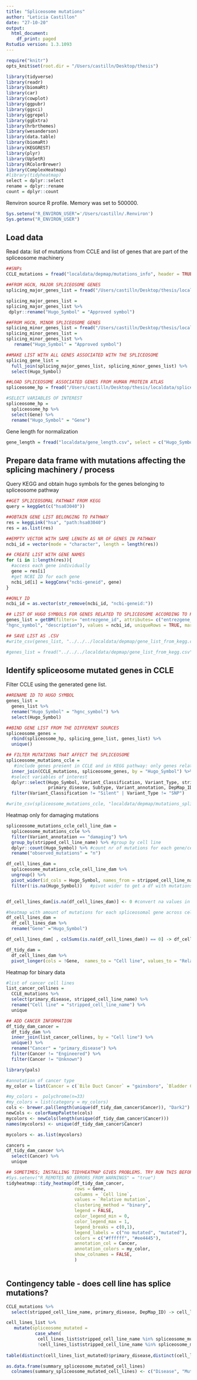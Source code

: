 ```yaml
---
title: "Spliceosome mutations"
author: "Leticia Castillon"
date: "27-10-20"
output:
  html_document:
    df_print: paged
Rstudio version: 1.3.1093
---
```

```r
require("knitr")
opts_knit$set(root.dir = "/Users/castilln/Desktop/thesis")
```

```r
library(tidyverse)
library(readr)
library(biomaRt)
library(car)
library(cowplot)
library(ggpubr)
library(ggsci)
library(ggrepel)
library(ggExtra)
library(hrbrthemes)
library(wesanderson)
library(data.table)
library(biomaRt)
library(KEGGREST)
library(plyr)
library(UpSetR)
library(RColorBrewer)
library(ComplexHeatmap)
#library(tidyheatmap)
select = dplyr::select
rename = dplyr::rename
count = dplyr::count
```
Renviron
source R profile. Memory was set to 500000.
```r
Sys.setenv("R_ENVIRON_USER"='/Users/castilln/.Renviron')
Sys.getenv("R_ENVIRON_USER")
```


## Load data

Read data: list of mutations from CCLE and list of genes that are part of the spliceosome machinery
```r
##SNPs
CCLE_mutations = fread("localdata/depmap/mutations_info", header = TRUE) #mutations and sample info 

##FROM HGCN, MAJOR SPLICEOSOME GENES
splicing_major_genes_list = fread("/Users/castilln/Desktop/thesis/localdata/spliceosome/group-major-spliceosome.csv", header = TRUE) 

splicing_major_genes_list = 
splicing_major_genes_list %>% 
 dplyr::rename("Hugo_Symbol" = "Approved symbol") 

##FROM HGCN, MINOR SPLICEOSOME GENES
splicing_minor_genes_list = fread("/Users/castilln/Desktop/thesis/localdata/spliceosome/group-minor-spliceosome.csv", header = TRUE) 
splicing_minor_genes_list = 
splicing_minor_genes_list %>% 
   rename("Hugo_Symbol" = "Approved symbol") 

##MAKE LIST WITH ALL GENES ASSOCIATED WITH THE SPLICEOSOME
splicing_gene_list = 
  full_join(splicing_major_genes_list, splicing_minor_genes_list) %>% 
  select(Hugo_Symbol)

##LOAD SPLICEOSOME ASSOCIATED GENES FROM HUMAN PROTEIN ATLAS
spliceosome_hp = fread("/Users/castilln/Desktop/thesis/localdata/spliceosome/spliceosome.tsv", sep = "\t", header = TRUE) 

#SELECT VARIABLES OF INTEREST
spliceosome_hp = 
  spliceosome_hp %>% 
  select(Gene) %>% 
  rename("Hugo_Symbol" = "Gene")
```

Gene length for normalization
```r
gene_length = fread("localdata/gene_length.csv", select = c("Hugo_Symbol", "Transcript", "Length"))
```


## Prepare data frame with mutations affecting the splicing machinery / process
Query KEGG and obtain hugo symbols for the genes belonging to spliceosome pathway
```r
##GET SPLICEOSOMAL PATHWAT FROM KEGG
query = keggGet(c("hsa03040")) 

##OBTAIN GENE LIST BELONGING TO PATHWAY
res = keggLink("hsa", "path:hsa03040")
res = as.list(res)

##EMPTY VECTOR WITH SAME LENGTH AS NR OF GENES IN PATHWAY 
ncbi_id = vector(mode = "character", length = length(res)) 

## CREATE LIST WITH GENE NAMES
for (i in 1:length(res)){
  #access each gene individually
  gene = res[i] 
  #get NCBI ID for each gene
  ncbi_id[i] = keggConv("ncbi-geneid", gene) 
}

##ONLY ID
ncbi_id = as.vector(str_remove(ncbi_id, "ncbi-geneid:")) 

## LIST OF HUGO SYMBOLS FOR GENES RELATED TO SPLICEOSOME ACCORDING TO KEGG
genes_list = getBM(filters= "entrezgene_id", attributes= c("entrezgene_id",
"hgnc_symbol", "description"), values = ncbi_id, uniqueRows = TRUE, mart = useDataset("hsapiens_gene_ensembl", useMart("ensembl"))) 
```

```r
## SAVE LIST AS .CSV
#write_csv(genes_list, "../../../localdata/depmap/gene_list_from_kegg.csv")

#genes_list = fread("../../../localdata/depmap/gene_list_from_kegg.csv")
```

## Identify spliceosome mutated genes in CCLE

Filter CCLE using the generated gene list. 
```r
##RENAME ID TO HUGO SYMBOL
genes_list = 
  genes_list %>% 
  rename("Hugo_Symbol" = "hgnc_symbol") %>% 
  select(Hugo_Symbol)

##BIND GENE LIST FROM THE DIFFERENT SOURCES
spliceosome_genes = 
  rbind(spliceosome_hp, splicing_gene_list, genes_list) %>% 
  unique()

## FILTER MUTATIONS THAT AFFECT THE SPLICEOSOME
spliceosome_mutations_ccle = 
   #include genes present in CCLE and in KEGG pathway: only genes related to the spliceosome
  inner_join(CCLE_mutations, spliceosome_genes, by = "Hugo_Symbol") %>%
  #select variables of interest
  dplyr::select(Hugo_Symbol, Variant_Classification, Variant_Type, stripped_cell_line_name, primary_or_metastasis, 
                primary_disease, Subtype, Variant_annotation, DepMap_ID, Annotation_Transcript) %>% 
  filter(Variant_Classification != "Silent" | Variant_Type != "SNP")  

```


```r
#write_csv(spliceosome_mutations_ccle, "localdata/depmap/mutations_spliceosome.csv")
```

Heatmap only for damaging mutations
```r
spliceosome_mutations_ccle_cell_line_dam =
  spliceosome_mutations_ccle %>%
  filter(Variant_annotation == "damaging") %>% 
  group_by(stripped_cell_line_name) %>% #group by cell line
  dplyr::count(Hugo_Symbol) %>% #count nr of mutations for each gene/cell_line
  rename("observed_mutations" = "n")   

df_cell_lines_dam = 
  spliceosome_mutations_ccle_cell_line_dam %>% 
  ungroup() %>% 
  pivot_wider(id_cols = Hugo_Symbol, names_from = stripped_cell_line_name, values_from = observed_mutations)%>% 
  filter(!is.na(Hugo_Symbol))   #pivot wider to get a df with mutations, disease and relative mutation rate


df_cell_lines_dam[is.na(df_cell_lines_dam)] <- 0 #convert na values in 0

#heatmap with amount of mutations for each spliceosomal gene across cell lines
df_cell_lines_dam = 
  df_cell_lines_dam %>%
  rename("Gene" ="Hugo_Symbol")  

df_cell_lines_dam[ , colSums(is.na(df_cell_lines_dam)) == 0] -> df_cell_lines_dam #drop columns containing na values

df_tidy_dam = 
  df_cell_lines_dam %>% 
  pivot_longer(cols = !Gene,  names_to = "Cell line", values_to = "Relative mutation")
```


Heatmap for binary data
```r
#list of cancer cell lines
list_cancer_cellines = 
  CCLE_mutations %>% 
  select(primary_disease, stripped_cell_line_name) %>%
  rename("Cell line" = "stripped_cell_line_name") %>% 
  unique

## ADD CANCER INFORMATION
df_tidy_dam_cancer = 
  df_tidy_dam %>% 
  inner_join(list_cancer_cellines, by = "Cell line") %>% 
  unique() %>% 
  rename("Cancer" = "primary_disease") %>% 
  filter(Cancer != "Engineered") %>% 
  filter(Cancer != "Unknown")
```

```r
library(pals)

#annotation of cancer type
my_color = list(Cancer = c(`Bile Duct Cancer` = "gainsboro", `Bladder Cancer` = 'forestgreen', `Bone Cancer` = 'red2',`Brain Cancer` = 'orange', `Breast Cancer` = 'cornflowerblue', `Cervical Cancer` = 'magenta', `Colon/Colorectal Cancer` = 'darkolivegreen4', `Endometrial/Uterine Cancer` = 'indianred1', `Esophageal Cancer` = 'tan4', `Fibroblast` = 'darkblue', `Gastric Cancer` = 'mediumorchid1', `Head and Neck Cancer` = 'firebrick4',  `Kidney Cancer` = 'yellowgreen', `Leukemia` = 'lightsalmon', `Liposarcoma` = 'tan3', `Liver Cancer` = "tan1", `Lung Cancer` = 'darkgray', `Lymphoma` = 'wheat4', `Myeloma` = '#DDAD4B', `Neuroblastoma` = 'chartreuse', `Non-Cancerous` = 'seagreen1', `Ovarian Cancer` = 'moccasin', `Pancreatic Cancer` =  'mediumvioletred', `Prostate Cancer` = 'seagreen', `Rhabdoid` = 'cadetblue1', `Sarcoma` = "darkolivegreen1" , `Skin Cancer` = "tan2" , `Thyroid Cancer` = "tomato3" , `Gallbladder Cancer` = "#7CE3D8", `Eye Cancer` = "blue", `Embryonal Cancer` = "black", `Adrenal Cancer` = "tan1"))

#my_colors =  polychrome(n=33)
#my_colors = list(category = my_colors)
cols <- brewer.pal(length(unique(df_tidy_dam_cancer$Cancer)), "Dark2")
newCols <- colorRampPalette(cols)
mycolors <- newCols(length(unique(df_tidy_dam_cancer$Cancer)))
names(mycolors) <- unique(df_tidy_dam_cancer$Cancer)

mycolors <- as.list(mycolors)               

cancers = 
df_tidy_dam_cancer %>% 
  select(Cancer) %>% 
  unique

## SOMETIMES; INSTALLING TIDYHEATMAP GIVES PROBLEMS. TRY RUN THIS BEFORE INSTALLING: 
#Sys.setenv("R_REMOTES_NO_ERRORS_FROM_WARNINGS" = "true")
tidyheatmap::tidy_heatmap(df_tidy_dam_cancer, 
                          rows = Gene, 
                          columns = `Cell line`,
                          values = `Relative mutation`, 
                          clustering_method = "binary", 
                          legend = FALSE, 
                          color_legend_min = 0,
                          color_legend_max = 1,
                          legend_breaks = c(0,1),
                          legend_labels = c("no mutated", "mutated"),
                          colors = c("#ffffff", "#ee4445"),
                          annotation_col = Cancer,
                          annotation_colors = my_color, 
                          show_colnames = FALSE,
                          ) 
                       
```




## Contingency table - does cell line has splice mutations? 

```r
CCLE_mutations %>% 
  select(stripped_cell_line_name, primary_disease, DepMap_ID) -> cell_lines_list

cell_lines_list %>% 
   mutate(spliceosome_mutated = 
           case_when(
            cell_lines_list$stripped_cell_line_name %in% spliceosome_mutations_ccle$stripped_cell_line_name ~ "YES", #if the mutation is in a gene from the spliceosome: 1 
            !cell_lines_list$stripped_cell_line_name %in% spliceosome_mutations_ccle$stripped_cell_line_name ~ "NO")) -> cell_lines_list_mutated
  
table(distinct(cell_lines_list_mutated)$primary_disease,distinct(cell_lines_list_mutated)$spliceosome_mutated) -> summary_spliceosome_mutated_cell_lines

as.data.frame(summary_spliceosome_mutated_cell_lines) 
  colnames(summary_spliceosome_mutated_cell_lines) <- c("Disease", "Mutated", "Freq") 
```




